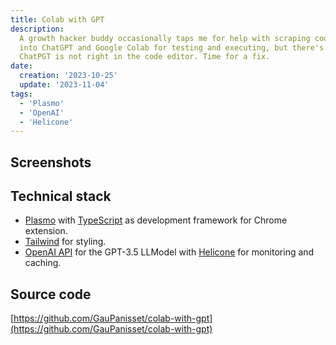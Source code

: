```yaml
---
title: Colab with GPT
description:
  A growth hacker buddy occasionally taps me for help with scraping code. He's
  into ChatGPT and Google Colab for testing and executing, but there's a gripe —
  ChatPGT is not right in the code editor. Time for a fix.
date:
  creation: '2023-10-25'
  update: '2023-11-04'
tags:
  - 'Plasmo'
  - 'OpenAI'
  - 'Helicone'
---
```



## Screenshots

<MdxImage
  alt="a Google colab notebook with the chatpgt prompt input integrated in the cell"
  caption="A Google Colab notebook with the ChatGPT prompt input integrated in the cell."
  src="colab-with-gpt/colab-with-gpt.png"
/>

## Technical stack

- [Plasmo](https://docs.plasmo.com/) with
  [TypeScript](https://www.typescriptlang.org/docs/) as development framework
  for Chrome extension.
- [Tailwind](https://tailwindcss.com/docs) for styling.
- [OpenAI API](https://openai.com/product) for the GPT-3.5 LLModel with
  [Helicone](https://www.helicone.ai) for monitoring and caching.

## Source code

[https://github.com/GauPanisset/colab-with-gpt](https://github.com/GauPanisset/colab-with-gpt)
